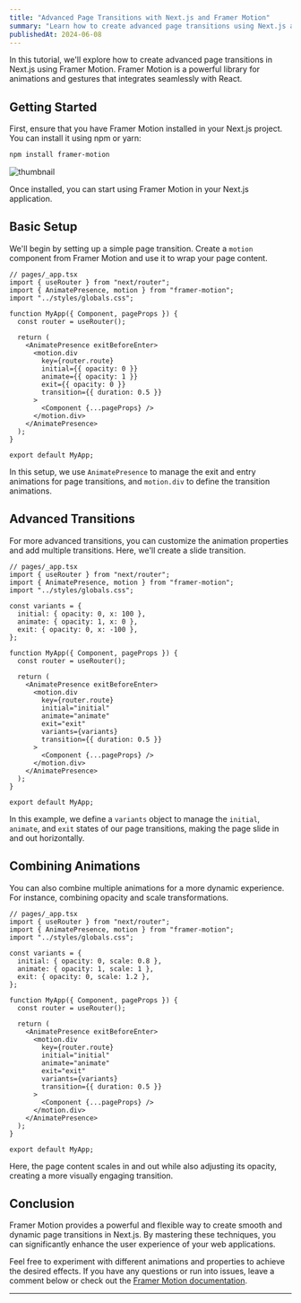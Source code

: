 ```yaml
---
title: "Advanced Page Transitions with Next.js and Framer Motion"
summary: "Learn how to create advanced page transitions using Next.js and Framer Motion for a smooth and dynamic user experience."
publishedAt: 2024-06-08
---
```


In this tutorial, we'll explore how to create advanced page transitions in Next.js using Framer Motion. Framer Motion is a powerful library for animations and gestures that integrates seamlessly with React.

## Getting Started

First, ensure that you have Framer Motion installed in your Next.js project. You can install it using npm or yarn:

```bash
npm install framer-motion
```

<Image
  src="/_static/blogs/project-demo.gif"
  width={1280}
  height={720}
  alt="thumbnail"
/>

Once installed, you can start using Framer Motion in your Next.js application.

## Basic Setup

We'll begin by setting up a simple page transition. Create a `motion` component from Framer Motion and use it to wrap your page content.

```tsx
// pages/_app.tsx
import { useRouter } from "next/router";
import { AnimatePresence, motion } from "framer-motion";
import "../styles/globals.css";

function MyApp({ Component, pageProps }) {
  const router = useRouter();

  return (
    <AnimatePresence exitBeforeEnter>
      <motion.div
        key={router.route}
        initial={{ opacity: 0 }}
        animate={{ opacity: 1 }}
        exit={{ opacity: 0 }}
        transition={{ duration: 0.5 }}
      >
        <Component {...pageProps} />
      </motion.div>
    </AnimatePresence>
  );
}

export default MyApp;
```

In this setup, we use `AnimatePresence` to manage the exit and entry animations for page transitions, and `motion.div` to define the transition animations.

## Advanced Transitions

For more advanced transitions, you can customize the animation properties and add multiple transitions. Here, we'll create a slide transition.

```tsx
// pages/_app.tsx
import { useRouter } from "next/router";
import { AnimatePresence, motion } from "framer-motion";
import "../styles/globals.css";

const variants = {
  initial: { opacity: 0, x: 100 },
  animate: { opacity: 1, x: 0 },
  exit: { opacity: 0, x: -100 },
};

function MyApp({ Component, pageProps }) {
  const router = useRouter();

  return (
    <AnimatePresence exitBeforeEnter>
      <motion.div
        key={router.route}
        initial="initial"
        animate="animate"
        exit="exit"
        variants={variants}
        transition={{ duration: 0.5 }}
      >
        <Component {...pageProps} />
      </motion.div>
    </AnimatePresence>
  );
}

export default MyApp;
```

In this example, we define a `variants` object to manage the `initial`, `animate`, and `exit` states of our page transitions, making the page slide in and out horizontally.

## Combining Animations

You can also combine multiple animations for a more dynamic experience. For instance, combining opacity and scale transformations.

```tsx
// pages/_app.tsx
import { useRouter } from "next/router";
import { AnimatePresence, motion } from "framer-motion";
import "../styles/globals.css";

const variants = {
  initial: { opacity: 0, scale: 0.8 },
  animate: { opacity: 1, scale: 1 },
  exit: { opacity: 0, scale: 1.2 },
};

function MyApp({ Component, pageProps }) {
  const router = useRouter();

  return (
    <AnimatePresence exitBeforeEnter>
      <motion.div
        key={router.route}
        initial="initial"
        animate="animate"
        exit="exit"
        variants={variants}
        transition={{ duration: 0.5 }}
      >
        <Component {...pageProps} />
      </motion.div>
    </AnimatePresence>
  );
}

export default MyApp;
```

Here, the page content scales in and out while also adjusting its opacity, creating a more visually engaging transition.

## Conclusion

Framer Motion provides a powerful and flexible way to create smooth and dynamic page transitions in Next.js. By mastering these techniques, you can significantly enhance the user experience of your web applications.

Feel free to experiment with different animations and properties to achieve the desired effects. If you have any questions or run into issues, leave a comment below or check out the [Framer Motion documentation](https://www.framer.com/docs/).

---
